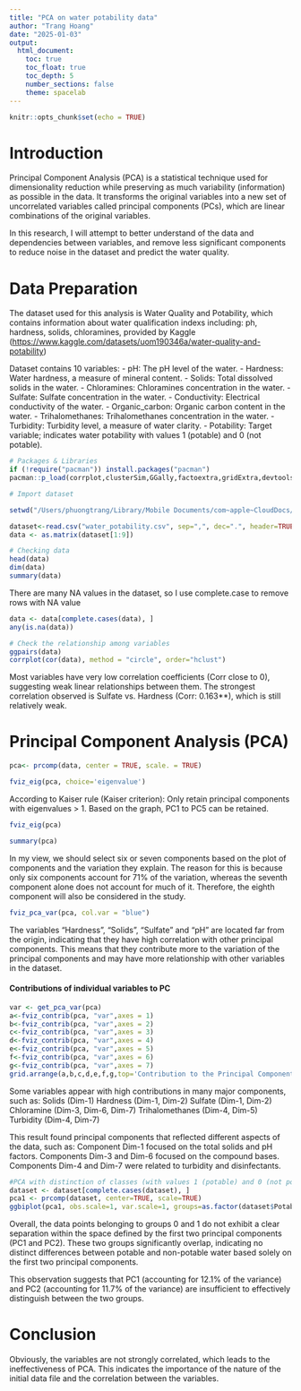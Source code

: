 ```yaml
---
title: "PCA on water potability data"
author: "Trang Hoang"
date: "2025-01-03"
output: 
  html_document:
    toc: true
    toc_float: true
    toc_depth: 5
    number_sections: false
    theme: spacelab
---
```


```r
knitr::opts_chunk$set(echo = TRUE)
```

# Introduction

Principal Component Analysis (PCA) is a statistical technique used for dimensionality reduction while preserving as much variability (information) as possible in the data. It transforms the original variables into a new set of uncorrelated variables called principal components (PCs), which are linear combinations of the original variables.

In this research, I will attempt to better understand of the data and dependencies between variables, and remove less significant components to reduce noise in the dataset and predict the water quality.

# Data Preparation

The dataset used for this analysis is Water Quality and Potability, which contains information about water qualification indexs including: ph, hardness, solids, chloramines, provided by Kaggle (<https://www.kaggle.com/datasets/uom190346a/water-quality-and-potability>)

Dataset contains 10 variables: 
- pH: The pH level of the water. 
- Hardness: Water hardness, a measure of mineral content.
- Solids: Total dissolved solids in the water. 
- Chloramines: Chloramines concentration in the water. 
- Sulfate: Sulfate concentration in the water. 
- Conductivity: Electrical conductivity of the water. 
- Organic_carbon: Organic carbon content in the water.
- Trihalomethanes: Trihalomethanes concentration in the water. 
- Turbidity: Turbidity level, a measure of water clarity.
- Potability: Target variable; indicates water potability with values 1 (potable) and 0 (not potable).

```r
# Packages & Libraries
if (!require("pacman")) install.packages("pacman")
pacman::p_load(corrplot,clusterSim,GGally,factoextra,gridExtra,devtools,ggbiplot)
```
```r
# Import dataset

```


```r
setwd("/Users/phuongtrang/Library/Mobile Documents/com~apple~CloudDocs/Unsupervised Learning/Final project/Dataset")
```
```r
dataset<-read.csv("water_potability.csv", sep=",", dec=".", header=TRUE)
data <- as.matrix(dataset[1:9])

```

```r
# Checking data
head(data)
dim(data)
summary(data)
```

There are many NA values in the dataset, so I use complete.case to remove rows with NA value

```r
data <- data[complete.cases(data), ]
any(is.na(data))
```

```r
# Check the relationship among variables
ggpairs(data)
corrplot(cor(data), method = "circle", order="hclust")
```

Most variables have very low correlation coefficients (Corr close to 0), suggesting weak linear relationships between them. The strongest correlation observed is Sulfate vs. Hardness (Corr: 0.163\*\*), which is still relatively weak.

# Principal Component Analysis (PCA)

```r

pca<- prcomp(data, center = TRUE, scale. = TRUE)

```

```r
fviz_eig(pca, choice='eigenvalue')
```

According to Kaiser rule (Kaiser criterion): Only retain principal components with eigenvalues \> 1. Based on the graph, PC1 to PC5 can be retained.

```r
fviz_eig(pca)

```

```r
summary(pca)
```

In my view, we should select six or seven components based on the plot of components and the variation they explain. The reason for this is because only six components account for 71% of the variation, whereas the seventh component alone does not account for much of it. Therefore, the eighth component will also be considered in the study.

```r
fviz_pca_var(pca, col.var = "blue")
```

The variables "Hardness", "Solids", "Sulfate" and "pH" are located far from the origin, indicating that they have high correlation with other principal components. This means that they contribute more to the variation of the principal components and may have more relationship with other variables in the dataset.

#### Contributions of individual variables to PC

```r
var <- get_pca_var(pca)
a<-fviz_contrib(pca, "var",axes = 1)
b<-fviz_contrib(pca, "var",axes = 2)
c<-fviz_contrib(pca, "var",axes = 3)
d<-fviz_contrib(pca, "var",axes = 4)
e<-fviz_contrib(pca, "var",axes = 5)
f<-fviz_contrib(pca, "var",axes = 6)
g<-fviz_contrib(pca, "var",axes = 7)
grid.arrange(a,b,c,d,e,f,g,top='Contribution to the Principal Components')
```

Some variables appear with high contributions in many major components, such as: Solids (Dim-1) Hardness (Dim-1, Dim-2) Sulfate (Dim-1, Dim-2) Chloramine (Dim-3, Dim-6, Dim-7) Trihalomethanes (Dim-4, Dim-5) Turbidity (Dim-4, Dim-7)

This result found principal components that reflected different aspects of the data, such as: Component Dim-1 focused on the total solids and pH factors. Components Dim-3 and Dim-6 focused on the compound bases. Components Dim-4 and Dim-7 were related to turbidity and disinfectants.

```r
#PCA with distinction of classes (with values 1 (potable) and 0 (not potable).
dataset <- dataset[complete.cases(dataset), ]
pca1 <- prcomp(dataset, center=TRUE, scale=TRUE)
ggbiplot(pca1, obs.scale=1, var.scale=1, groups=as.factor(dataset$Potability), ellipse=TRUE, circle = TRUE)
```

Overall, the data points belonging to groups 0 and 1 do not exhibit a clear separation within the space defined by the first two principal components (PC1 and PC2). These two groups significantly overlap, indicating no distinct differences between potable and non-potable water based solely on the first two principal components.

This observation suggests that PC1 (accounting for 12.1% of the variance) and PC2 (accounting for 11.7% of the variance) are insufficient to effectively distinguish between the two groups.

# Conclusion
Obviously, the variables are not strongly correlated, which leads to the ineffectiveness of PCA. This indicates the importance of the nature of the initial data file and the correlation between the variables.


